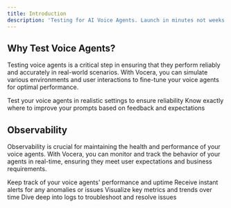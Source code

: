 ```yaml
---
title: Introduction
description: 'Testing for AI Voice Agents. Launch in minutes not weeks by ensuring your agents deliver a seamless experience in every conversational scenario'
---
```

## Why Test Voice Agents?

Testing voice agents is a critical step in ensuring that they perform reliably and accurately in real-world scenarios. With Vocera, you can simulate various environments and user interactions to fine-tune your voice agents for optimal performance.

<CardGroup cols={2}>
  <Card
    title="Simulate Real Environments"
    icon="globe"
    href="https://vocera.ai"
  >
    Test your voice agents in realistic settings to ensure reliability
  </Card>
  <Card
    title="Gain Actionable Insights"
    icon="user-check"
    href="https://vocera.ai"
  >
    Know exactly where to improve your prompts based on feedback and expectations
  </Card>
</CardGroup>

## Observability

Observability is crucial for maintaining the health and performance of your voice agents. With Vocera, you can monitor and track the behavior of your agents in real-time, ensuring they meet user expectations and business requirements.

<CardGroup cols={2}>
  <Card
    title="Real-Time Monitoring"
    icon="eye"
    href="https://vocera.ai"
  >
    Keep track of your voice agents' performance and uptime
  </Card>
  <Card
    title="Alerting and Notifications"
    icon="bell"
    href="https://vocera.ai"
  >
    Receive instant alerts for any anomalies or issues
  </Card>
  <Card
    title="Performance Dashboards"
    icon="tachometer-alt"
    href="https://vocera.ai"
  >
    Visualize key metrics and trends over time
  </Card>
  <Card
    title="Log Analysis"
    icon="file"
    href="https://vocera.ai"
  >
    Dive deep into logs to troubleshoot and resolve issues
  </Card>
</CardGroup>
